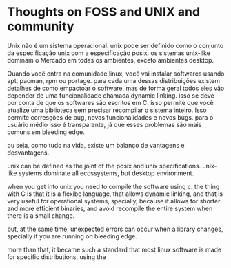 # Thoughts on FOSS and UNIX and community

Unix não é um sistema operacional. unix pode ser definido como o conjunto da especificação unix com a especificação posix. os sistemas unix-like dominam o Mercado em todas os ambientes, exceto ambientes desktop.

Quando você entra na comunidade linux, você vai instalar softwares usando apt, pacman, rpm ou portage. para cada uma dessas distribuições existem detalhes de como empactoar o software, mas de forma geral todos eles vão depender de uma funcionalidade chamada dynamic linking. isso se deve por conta de que os softwares são escritos em C. isso permite que você atualize uma biblioteca sem precisar recompilar o sistema inteiro. Isso permite corresções de bug, novas funcionalidades e novos bugs. para o usuário médio isso é transparente, já que esses problemas são mais comuns em bleeding edge.

ou seja, como tudo na vida, existe um balanço de vantagens e desvantagens.



unix can be defined as the joint of the posix and unix specifications. unix-like systems dominate all ecossystems, but desktop environment.

when you get into unix you need to compile the software using c. the thing with C is that it is a flexibe language, that allows dynamic linking, and that is very useful for operational systems, specially, because it allows for shorter and more efficient binaries, and avoid recompile the entire system when there is a small change.

but, at the same time, unexpected errors can occur when a library changes, specially if you are running on bleeding edge.

more than that, it became such a standard that most linux software is made for specific distributions, using the 